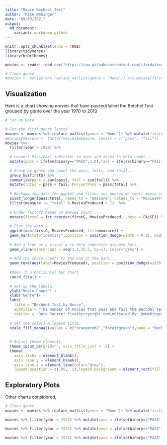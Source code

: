 ```yaml
---
title: "Movie Bechdel Test"
author: "Mike Wehinger"
date: "09/03/2021"
output:
  md_document:
    variant: markdown_github
---
```


```r
knitr::opts_chunk$set(echo = TRUE)
library(tidyverse)
library(hrbrthemes)

movies <- readr::read_csv('https://raw.githubusercontent.com/rfordatascience/tidytuesday/master/data/2021/2021-03-09/movies.csv')

# Clean genre
#movies <- movies %>% replace_na(list(genre = "None")) %>% mutate(firstG = word(genre, sep=","))

```

## Visualization

Here is a chart showing movies that have passed/failed the Betchel Test grouped by genre over the year 1970 to 2013

```r

# Set Up Data

# Get the first genre listed 
movies <- movies %>% replace_na(list(genre = "None")) %>% mutate(firstG = word(genre, sep=","))
#movies$measure <- factor(movies$measure, levels = c("pass", "fail"))
movies %>% 
  filter(year > 1969) %>% 
  
  # Convert Pass/Fail indicator to ones and zeros to help count...
  mutate(pass = ifelse(binary=="PASS",1,0),fail = ifelse(binary=="FAIL",1,0)) %>%
  
  # Group by genre and count the pass, fails, and total...
  group_by(firstG) %>% 
  summarize(pass = sum(pass), fail = sum(fail)) %>% 
  mutate(total = pass + fail, PercentPass = pass/total) %>% 
  
  # Reshape the data for ggplot and filter out genres w/ small movie counts...
  pivot_longer(pass:total, names_to = "measure", values_to = "MoviesProduced") %>% 
  filter(measure != "total" & MoviesProduced > 1)  %>% 
  
  # Order factors based on movies count...
  mutate(firstG = fct_reorder(firstG, MoviesProduced, .desc = FALSE)) %>% 
  
  # Plot the data
  ggplot(aes(firstG, MoviesProduced, fill=measure)) +
  geom_bar(stat="identity",position = position_dodge(width = 0.8), width=0.7)+
  
  # Add a line as a visual q to help sepereate grouped bars 
  geom_vline(xintercept = seq(1.5,15.5, by=1), color="grey") +
  
  # Add the movie counts to the end of the bars...
  geom_text(aes(label=MoviesProduced), position = position_dodge(width = 0.8), hjust=-.7) +
  
  #Make it a horizontal bar chart
  coord_flip() +
  
  # Set up the labels, 
  ylab("Movie Count") + 
  xlab("Genre")+
  labs(
    title = "Bechdel Test by Genre", 
    subtitle = "The number of movies that pass and fail the Bechdel test filmed between 1970 and 2013", 
    caption = "Data Source: fivethirtyeight.com\nCreated By: @mwehinger") +
  
  # Set the colors & legend title,
  scale_fill_manual(values = c("orangered2","forestgreen"),name = "Bechtel Test") +
  
  
  # Adjust theme elements, 
  theme_ipsum_ps(grid="", axis_title_just = .5) + 
  theme(
    axis.ticks = element_blank(), 
    axis.line.y = element_blank(),
    axis.line.x = element_line(color="grey"),
    legend.position = c(.95, .1),legend.background = element_rect(fill = "white")) 

```

## Exploratory Plots

Other charts considered, 

```r

# Clean genre
movies <- movies %>% replace_na(list(genre = "None")) %>% mutate(firstG = word(genre, sep=","))

movies %>% filter(year > 1972) %>% mutate(pass = ifelse(binary=="PASS",1,0),fail = ifelse(binary=="FAIL",1,0)) %>% group_by(year) %>% summarize(pass = sum(pass), fail = sum(fail)) %>% mutate(total = pass + fail, PercentPass = pass/total) %>% ggplot(aes(x=year)) + geom_bar(aes(y=total, fill = "#E69F00"), stat="identity") + geom_line(aes(y=PercentPass*100)) + scale_y_continuous(name = "count", sec.axis = sec_axis(~./100))+labs(title = "Total Movies By Year & % Pass")

movies %>% filter(year > 1972) %>% mutate(pass = ifelse(binary=="PASS",1,0),fail = ifelse(binary=="FAIL",1,0)) %>% group_by(year) %>% summarize(pass = sum(pass), fail = sum(fail)) %>% mutate(total = pass + fail, PercentPass = pass/total) %>% ggplot(aes(x=year)) + geom_bar(aes(y=pass, fill="pass"), stat="identity")+ geom_bar(aes(y=fail*-1, fill="fail"), stat="identity") + geom_point(aes(y=pass-fail))+ geom_line(aes(y=pass-fail)) + scale_fill_manual(values = c(pass="#D55E00", fail="#E69F00"), name="") +labs(title = "Total Movies By Year & % Pass Diverging")

movies %>% filter(year > 1972) %>% mutate(pass = ifelse(binary=="PASS",1,0),fail = ifelse(binary=="FAIL",1,0)) %>% group_by(year) %>% summarize(pass = sum(pass), fail = sum(fail)) %>% mutate(total = pass + fail, PercentPass = pass/total) %>% ggplot(aes(x=total, y=PercentPass)) + geom_point() + geom_line(aes(y=.5))+labs(title = "Relationship between number of movies per year and % pass")

```


